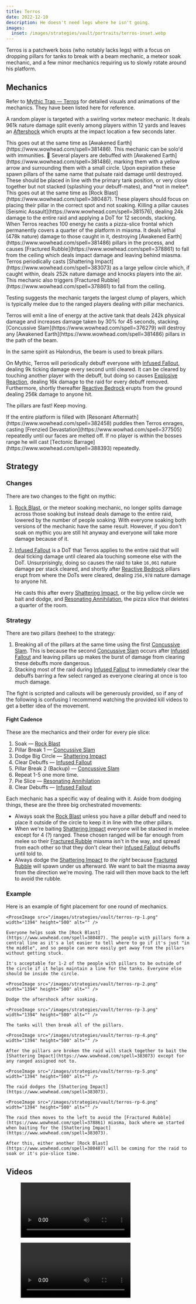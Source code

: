 ```yaml
---
title: Terros
date: 2022-12-10
description: He doesn't need legs where he isn't going.
images:
  inset: /images/strategies/vault/portraits/terros-inset.webp
---
```


Terros is a patchwerk boss (who notably lacks legs) with a focus on dropping pillars for tanks to break with a beam mechanic, a meteor soak mechanic, and a few minor mechanics requiring us to slowly rotate around his platform.

## Mechanics

Refer to [Mythic Trap — Terros](https://www.mythictrap.com/en/vault/terros/heroic) for detailed visuals and animations of the mechanics. They have been listed here for reference.

<Mechanic id={380487} name="Rock Blast" caption="Split-meteor mechanic">

A random player is targeted with a swirling vortex meteor mechanic. It deals 961k nature damage
split evenly among players within 12 yards and leaves an [Aftershock](https://www.wowhead.com/spell=386400) which erupts at the impact location a few seconds later.

<Alert type="warning">
  This goes out at the same time as [Awakened Earth](https://www.wowhead.com/spell=381486).
</Alert>
<Alert>This mechanic can be solo'd with immunities. 🐢</Alert>

</Mechanic>

<Mechanic id={381486} name="Awakened Earth" caption="Pillars">
  Several players are debuffed with [Awakened Earth](https://www.wowhead.com/spell=381486), marking them with a yellow arrow and surrounding them with a small circle. Upon expiration these spawn pillars of the same name that pulsate raid damage until destroyed. These should be placed in line with the primary tank position, or very close together but not stacked (splashing your debuff-mates), and *not in melee*.

  <Alert type="warning">
  This goes out at the same time as [Rock Blast](https://www.wowhead.com/spell=380487). These players should focus on placing their pillar in the correct spot and not soaking.
</Alert>
</Mechanic>

<Mechanic id={381576} name="Seismic Assault" caption="Pillar-dying DoT">
  Killing a pillar causes [Seismic Assault](https://www.wowhead.com/spell=381576), dealing 24k
  damage to the entire raid and applying a DoT for 12 seconds, stacking.
</Mechanic>

<Mechanic id={377166} name="Resonating Annihilation" caption="Pizza-slice Frontal">
  When Terros reaches 100 energy he casts a pizza-slice frontal which permanently covers a quarter
  of the platform in miasma. It deals lethal (478k nature) damage to those caught in it, destroying
  [Awakened Earth](https://www.wowhead.com/spell=381486) pillars in the process, and causes
  [Fractured Rubble](https://www.wowhead.com/spell=378861) to fall from the ceiling which deals
  impact damage and leaving behind miasma.
</Mechanic>

<Mechanic id={383073} name="Shattering Impact" caption="Swirly on Largest Player Clump">
  Terros periodically casts [Shattering Impact](https://www.wowhead.com/spell=383073) as a large yellow circle which, if caught within, deals 252k nature damage and knocks players into the air. This mechanic also triggers [Fractured Rubble](https://www.wowhead.com/spell=378861) to fall from the ceiling.

Testing suggests the mechanic targets the largest clump of players, which is typically melee due to the ranged players dealing with pillar mechanics.

</Mechanic>

<Mechanic id={376279} name="Concussive Slam" caption="Tank Laser Beam">
  Terros will emit a line of energy at the active tank that deals 242k physical damage and increases damage taken by 30% for 45 seconds, stacking. [Concussive Slam](https://www.wowhead.com/spell=376279) will destroy any [Awakened Earth](https://www.wowhead.com/spell=381486) pillars in the path of the beam.

In the same spirit as Halondrus, the beam is used to break pillars.

</Mechanic>

<Mechanic id={396351} name="Infused Fallout" caption="Clearable DoT" pill="Mythic">

On Mythic, Terros will periodically debuff everyone with [Infused Fallout](https://www.wowhead.com/spell=396351), dealing 9k ticking damage every second until cleared. It can be cleared by touching another player with the debuff, but doing so causes [Explosive Reaction](https://www.wowhead.com/spell=391322), dealing 16k damage to the raid for every debuff removed. Furthermore, shortly thereafter [Reactive Bedrock](https://wowhead.com/spell=394347) erupts from the ground dealing 256k damage to anyone hit.

<Alert type="info">

The pillars are fast! Keep moving.

</Alert>

</Mechanic>

<Mechanic id={377505} name="Frenzied Devastation" caption="Soft Enrage">
  If the entire platform is filled with [Resonant Aftermath](https://www.wowhead.com/spell=382458)
  puddles then Terros enrages, casting [Frenzied Devastation](https://www.wowhad.com/spell=377505)
  repeatedly until our faces are melted off.
</Mechanic>

<Mechanic id={388393} name="Tectonic Barrage" caption="Lonely Boss Screeching">
  If no player is within the bosses range he will cast [Tectonic
  Barrage](https://www.wowhead.com/spell=388393) repeatedly.
</Mechanic>

## Strategy

### Changes

There are two changes to the fight on mythic:

1. [Rock Blast](https://www.wowhead.com/spell=380487), or the meteor soaking mechanic, no longer splits damage across those soaking but instead deals damage to the entire raid, lowered by the number of people soaking. With everyone soaking both versions of the mechanic have the same result. However, if you don't soak on mythic you are still hit anyway and everyone will take more damage because of it.
2. [Infused Fallout](https://www.wowhead.com/spell=396351) is a DoT that Terros applies to the entire raid that will deal ticking damage until cleared ala touching someone else with the DoT. Unsurprisingly, doing so causes the raid to take `16,061` nature damage per stack cleared, and shortly after [Reactive Bedrock](https://www.wowhead.com/spell=394347) pillars erupt from where the DoTs were cleared, dealing `256,978` nature damage to anyone hit.

   He casts this after every [Shattering Impact](https://www.wowhead.com/spell=383073), or the big yellow circle we bait and dodge, and [Resonating Annihilation](https://www.wowhead.com/spell=377166), the pizza slice that deletes a quarter of the room.

### Strategy

There are two pillars (teehee) to the strategy:

1. Breaking all of the pillars at the same time using the first [Concussive Slam](https://www.wowhead.com/spell=376279). This is because the second [Concussive Slam](https://www.wowhead.com/spell=376279) occurs after [Infused Fallout](https://www.wowhead.com/spell=396351) and leaving pillars up makes the burst of damage from clearing these debuffs more dangerous.
2. Stacking most of the raid during [Infused Fallout](https://www.wowhead.com/spell=396351) to immediately clear the debuffs barring a few select ranged as everyone clearing at once is too much damage.

The fight is scripted and callouts will be generously provided, so if any of the following is confusing I recommend watching the provided kill videos to get a better idea of the movement.

#### Fight Cadence

These are the mechanics and their order for every pie slice:

1. Soak — [Rock Blast](https://www.wowhead.com/spell=380487)
2. Pillar Break 1 — [Concussive Slam](https://www.wowhead.com/spell=376279)
3. Dodge Big Circle — [Shattering Impact](https://www.wowhead.com/spell=383073)
4. Clear Debuffs — [Infused Fallout](https://www.wowhead.com/spell=396351)
5. Pillar Break 2 (Backup) — [Concussive Slam](https://www.wowhead.com/spell=376279)
6. Repeat 1-5 one more time.
7. Pie Slice — [Resonating Annihilation](https://www.wowhead.com/spell=377166)
8. Clear Debuffs — [Infused Fallout](https://www.wowhead.com/spell=396351)

Each mechanic has a specific way of dealing with it. Aside from dodging things, these are the three big orchestrated movements:

- Always soak the [Rock Blast](https://www.wowhead.com/spell=380487) unless you have a pillar debuff and need to place it outside of the circle to keep it in line with the other pillars.
- When we're baiting [Shattering Impact](https://www.wowhead.com/spell=383073) everyone will be stacked in melee except for 4 (?) ranged. These chosen ranged will be far enough from melee so their [Fractured Rubble](https://www.wowhead.com/spell=378861) miasma isn't in the way, and spread from each other so that they don't clear their [Infused Fallout](https://www.wowhead.com/spell=396351) debuffs until told to.
- Always dodge the [Shattering Impact](https://www.wowhead.com/spell=383073) _to the right_ because [Fractured Rubble](https://www.wowhead.com/spell=378861) will spawn under us afterward. We want to bait the miasma away from the direction we're moving. The raid will then move back to the left to avoid the rubble.

### Example

Here is an example of fight placement for one round of mechanics.

<Tabs>

  <Tab label="Part 1">
  
    <ProseImage src="/images/strategies/vault/terros-rp-1.png" width="1394" height="500" alt="" />

    Everyone helps soak the [Rock Blast](https://www.wowhead.com/spell=380487). The people with pillars form a central line as it's a lot easier to tell where to go if it's just "in the middle", and so people can more easily get away from the pillars without getting stuck.

    It's acceptable for 1-2 of the people with pillars to be outside of the circle if it helps maintain a line for the tanks. Everyone else should be inside the circle.

  </Tab>

  <Tab label="Part 2">
    
    <ProseImage src="/images/strategies/vault/terros-rp-2.png" width="1394" height="500" alt="" />

    Dodge the aftershock after soaking.

  </Tab>

  <Tab label="Part 3">
    
    <ProseImage src="/images/strategies/vault/terros-rp-3.png" width="1394" height="500" alt="" />

    The tanks will then break all of the pillars.

  </Tab>

  <Tab label="Part 4">
    
    <ProseImage src="/images/strategies/vault/terros-rp-4.png" width="1394" height="500" alt="" />

    After the pillars are broken the raid will stack together to bait the [Shattering Impact](https://www.wowhead.com/spell=383073) except for any ranged assigned not to.

  </Tab>

  <Tab label="Part 5">
    
    <ProseImage src="/images/strategies/vault/terros-rp-5.png" width="1394" height="500" alt="" />

    The raid dodges the [Shattering Impact](https://www.wowhead.com/spell=383073).

  </Tab>

  <Tab label="Part 6">
    
    <ProseImage src="/images/strategies/vault/terros-rp-6.png" width="1394" height="500" alt="" />

    The raid then moves to the left to avoid the [Fractured Rubble](https://www.wowhead.com/spell=378861) miasma, back where we started when baiting for the [Shattering Impact](https://www.wowhead.com/spell=383073).

    After this, either another [Rock Blast](https://www.wowhead.com/spell=380487) will be coming for the raid to soak or it's pie-slice time.

  </Tab>

</Tabs>

## Videos

<figure>
  <Video src="https://www.youtube.com/watch?v=qzMDOuzcHJQ" />
  <figcaption>
    This kill video clearly shows proper pillar placement and movements for [Shattering
    Impact](https://www.wowhead.com/spell=383073) and the resulting [Fractured
    Rubble](https://www.wowhead.com/spell=378861).
  </figcaption>
</figure>

<figure>
  <Video src="https://www.youtube.com/watch?v=s2EAF42jtqM" />
  <figcaption>
    Stankie explains the mechanics better than they execute them in the video. They are
    inappropriately spread throughout much of the video which leads to miasma all over the place.
    Once you understand the mechanics look at the previous video for a better example of how they
    should be executed.
  </figcaption>
</figure>
